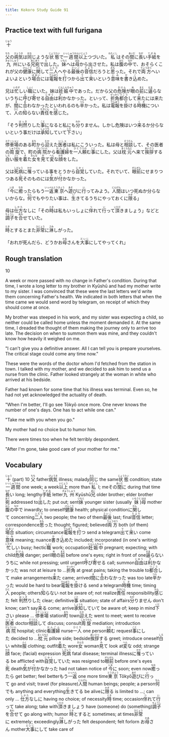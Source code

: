 ```yaml
---
title: Kokoro Study Guide 91
---
```


## Practice text with full furigana

<p>
<ruby><rb>十</rb><rt>じゅう</rt></ruby>
</p>

<p>
<ruby><rb>父</rb><rt>ちち</rt></ruby>の<ruby><rb>病気</rb><rt>びょうき</rt></ruby>は<ruby><rb>同</rb><rt>おな</rt></ruby>じような<ruby><rb>状態</rb><rt>じょうたい</rt></ruby>で<ruby><rb>一週間</rb><rt>いっしゅうかん</rt></ruby><ruby><rb>以上</rb><rt>いじょう</rt></ruby>つづいた。<ruby><rb>私</rb><rt>わたくし</rt></ruby>はその<ruby><rb>間</rb><rt>あいだ</rt></ruby>に<ruby><rb>長</rb><rt>なが</rt></ruby>い<ruby><rb>手紙</rb><rt>てがみ</rt></ruby>を<ruby><rb>九州</rb><rt>きゅうしゅう</rt></ruby>にいる<ruby><rb>兄</rb><rt>あに</rt></ruby><ruby><rb>宛</rb><rt>あて</rt></ruby>で<ruby><rb>出</rb><rt>だ</rt></ruby>した。<ruby><rb>妹</rb><rt>いもと</rt></ruby>へは<ruby><rb>母</rb><rt>はは</rt></ruby>から出させた。私は<ruby><rb>腹</rb><rt>はら</rt></ruby>の<ruby><rb>中</rb><rt>なか</rt></ruby>で、おそらくこれが父の<ruby><rb>健康</rb><rt>けんこう</rt></ruby>に<ruby><rb>関</rb><rt>かん</rt></ruby>して<ruby><rb>二人</rb><rt>ふたり</rt></ruby>へやる<ruby><rb>最後</rb><rt>さいご</rt></ruby>の<ruby><rb>音信</rb><rt>たより</rt></ruby>だろうと<ruby><rb>思</rb><rt>おも</rt></ruby>った。それで<ruby><rb>両方</rb><rt>りょうほう</rt></ruby>へいよいよという<ruby><rb>場合</rb><rt>ばあい</rt></ruby>には<ruby><rb>電報</rb><rt>でんぽう</rt></ruby>を<ruby><rb>打</rb><rt>う</rt></ruby>つから<ruby><rb>出</rb><rt>で</rt></ruby>て<ruby><rb>来</rb><rt>こ</rt></ruby>いという<ruby><rb>意味</rb><rt>いみ</rt></ruby>を<ruby><rb>書</rb><rt>か</rt></ruby>き<ruby><rb>込</rb><rt>こ</rt></ruby>めた。
</p>

<p>
兄は<ruby><rb>忙</rb><rt>いそが</rt></ruby>しい<ruby><rb>職</rb><rt>しょく</rt></ruby>にいた。妹は<ruby><rb>妊娠中</rb><rt>にんしんちゅう</rt></ruby>であった。だから父の<ruby><rb>危険</rb><rt>きけん</rt></ruby>が<ruby><rb>眼</rb><rt>め</rt></ruby>の<ruby><rb>前</rb><rt>まえ</rt></ruby>に<ruby><rb>逼</rb><rt>せま</rt></ruby>らないうちに<ruby><rb>呼</rb><rt>よ</rt></ruby>び<ruby><rb>寄</rb><rt>よ</rt></ruby>せる<ruby><rb>自由</rb><rt>じゆう</rt></ruby>は<ruby><rb>利</rb><rt>き</rt></ruby>かなかった。といって、<ruby><rb>折角</rb><rt>せっかく</rt></ruby><ruby><rb>都合</rb><rt>つごう</rt></ruby>して<ruby><rb>来</rb><rt>き</rt></ruby>たには来たが、<ruby><rb>間</rb><rt>ま</rt></ruby>に<ruby><rb>合</rb><rt>あ</rt></ruby>わなかったといわれるのも<ruby><rb>辛</rb><rt>つら</rt></ruby>かった。私は<ruby><rb>電報</rb><rt>でんぽう</rt></ruby>を<ruby><rb>掛</rb><rt>か</rt></ruby>ける<ruby><rb>時機</rb><rt>じき</rt></ruby>について、<ruby><rb>人</rb><rt>ひと</rt></ruby>の<ruby><rb>知</rb><rt>し</rt></ruby>らない<ruby><rb>責任</rb><rt>せきにん</rt></ruby>を<ruby><rb>感</rb><rt>かん</rt></ruby>じた。
</p>

<p>
「そう<ruby><rb>判然</rb><rt>はっき</rt></ruby>りした<ruby><rb>事</rb><rt>こと</rt></ruby>になると私にも<ruby><rb>分</rb><rt>わか</rt></ruby>りません。しかし危険はいつ<ruby><rb>来</rb><rt>く</rt></ruby>るか分らないという事だけは<ruby><rb>承知</rb><rt>しょうち</rt></ruby>していて<ruby><rb>下</rb><rt>くだ</rt></ruby>さい」
</p>

<p>
<ruby><rb>停車場</rb><rt>ステーション</rt></ruby>のある<ruby><rb>町</rb><rt>まち</rt></ruby>から<ruby><rb>迎</rb><rt>むか</rt></ruby>えた<ruby><rb>医者</rb><rt>いしゃ</rt></ruby>は私にこういった。私は母と<ruby><rb>相談</rb><rt>そうだん</rt></ruby>して、その医者の<ruby><rb>周旋</rb><rt>しゅうせん</rt></ruby>で、町の<ruby><rb>病院</rb><rt>びょういん</rt></ruby>から<ruby><rb>看護婦</rb><rt>かんごふ</rt></ruby>を<ruby><rb>一人</rb><rt>ひとり</rt></ruby><ruby><rb>頼</rb><rt>たの</rt></ruby>む<ruby><rb>事</rb><rt>こと</rt></ruby>にした。父は<ruby><rb>枕元</rb><rt>まくらもと</rt></ruby>へ来て<ruby><rb>挨拶</rb><rt>あいさつ</rt></ruby>する<ruby><rb>白</rb><rt>しろ</rt></ruby>い<ruby><rb>服</rb><rt>ふく</rt></ruby>を<ruby><rb>着</rb><rt>き</rt></ruby>た<ruby><rb>女</rb><rt>おんな</rt></ruby>を<ruby><rb>見</rb><rt>み</rt></ruby>て<ruby><rb>変</rb><rt>へん</rt></ruby>な<ruby><rb>顔</rb><rt>かお</rt></ruby>をした。
</p>

<p>
父は<ruby><rb>死病</rb><rt>しびょう</rt></ruby>に<ruby><rb>罹</rb><rt>かか</rt></ruby>っている事をとうから<ruby><rb>自覚</rb><rt>じかく</rt></ruby>していた。それでいて、<ruby><rb>眼前</rb><rt>がんぜん</rt></ruby>にせまりつつある<ruby><rb>死</rb><rt>し</rt></ruby>そのものには<ruby><rb>気</rb><rt>き</rt></ruby>が<ruby><rb>付</rb><rt>つ</rt></ruby>かなかった。
</p>

<p>
「<ruby><rb>今</rb><rt>いま</rt></ruby>に<ruby><rb>癒</rb><rt>なお</rt></ruby>ったらもう<ruby><rb>一返</rb><rt>いっぺん</rt></ruby><ruby><rb>東京</rb><rt>とうきょう</rt></ruby>へ<ruby><rb>遊</rb><rt>あそ</rt></ruby>びに<ruby><rb>行</rb><rt>い</rt></ruby>ってみよう。<ruby><rb>人間</rb><rt>にんげん</rt></ruby>はいつ死ぬか分らないからな。<ruby><rb>何</rb><rt>なん</rt></ruby>でもやりたい事は、<ruby><rb>生</rb><rt>い</rt></ruby>きてるうちにやっておくに<ruby><rb>限</rb><rt>かぎ</rt></ruby>る」
</p>

<p>
母は<ruby><rb>仕方</rb><rt>しかた</rt></ruby>なしに「その<ruby><rb>時</rb><rt>とき</rt></ruby>は私もいっしょに<ruby><rb>伴</rb><rt>つ</rt></ruby>れて<ruby><rb>行</rb><rt>い</rt></ruby>って<ruby><rb>頂</rb><rt>いただ</rt></ruby>きましょう」などと<ruby><rb>調子</rb><rt>ちょうし</rt></ruby>を<ruby><rb>合</rb><rt>あわ</rt></ruby>せていた。
</p>

<p>
<ruby><rb>時</rb><rt>とき</rt></ruby>とするとまた<ruby><rb>非常</rb><rt>ひじょう</rt></ruby>に<ruby><rb>淋</rb><rt>さみ</rt></ruby>しがった。
</p>

<p>
「おれが死んだら、どうかお<ruby><rb>母</rb><rt>かあ</rt></ruby>さんを<ruby><rb>大事</rb><rt>だいじ</rt></ruby>にしてやってくれ」
</p>


## Rough translation

10

A week or more passed with no change in Father's condition. During that time, I wrote a long letter to my brother in Kyūshū and had my mother write to my sister. I was convinced that these were the last letters we'd write them concerning Father's health. We indicated in both letters that when the time came we would send word by telegram, on receipt of which they should come at once. 

My brother was steeped in his work, and my sister was expecting a child, so neither could be called home unless the moment demanded it. At the same time, I dreaded the thought of them making the journey only to arrive too late. The decision on when to summon them was mine, and they couldn't know how heavily it weighed on me.

"I can't give you a definitive answer. All I can tell you is prepare yourselves. The critical stage could come any time now."

These were the words of the doctor whom I'd fetched from the station in town. I talked with my mother, and we decided to ask him to send us a nurse from the clinic. Father looked strangely at the woman in white who arrived at his bedside.

Father had known for some time that his illness was terminal. Even so, he had not yet acknowledged the actuality of death.

"When I'm better, I'll go see Tōkyō once more. One never knows the number of one's days. One has to act while one can."

"Take me with you when you go."

My mother had no choice but to humor him.

There were times too when he felt terribly despondent.

"After I'm gone, take good care of your mother for me."        


## Vocabulary

<p>
<span class="vocabstudy"><ruby><rb>十</rb><rt>じゅう</rt></ruby>&nbsp;(part) 10</span>
<span class="vocabstudy"><ruby><rb>父</rb><rt>ちち</rt></ruby>&nbsp;father</span><span class="vocabstudy"><ruby><rb>病気</rb><rt>びょうき</rt></ruby>&nbsp;illness; malady</span><span class="vocabstudy"><ruby><rb>同</rb><rt>おな</rt></ruby>じ&nbsp;the same</span><span class="vocabstudy"><ruby><rb>状態</rb><rt>じょうたい</rt></ruby>&nbsp;condition; state</span><span class="vocabstudy"><ruby><rb>一週間</rb><rt>いっしゅうかん</rt></ruby>&nbsp;one week; a week</span><span class="vocabstudy"><ruby><rb>以上</rb><rt>いじょう</rt></ruby>&nbsp;more than</span><span class="vocabstudy"><ruby><rb>私</rb><rt>わたくし</rt></ruby>&nbsp;I; me</span><span class="vocabstudy">その<ruby><rb>間</rb><rt>あいだ</rt></ruby>に&nbsp;during that time</span><span class="vocabstudy"><ruby><rb>長</rb><rt>なが</rt></ruby>い&nbsp;long; lengthy</span><span class="vocabstudy"><ruby><rb>手紙</rb><rt>てがみ</rt></ruby>&nbsp;letter</span><span class="vocabstudy"><ruby><rb>九州</rb><rt>きゅうしゅう</rt></ruby>&nbsp;Kyūshū</span><span class="vocabstudy"><ruby><rb>兄</rb><rt>あに</rt></ruby>&nbsp;older brother; elder brother</span><span class="vocabstudy"><ruby><rb>宛</rb><rt>あて</rt></ruby>&nbsp;addressed to</span><span class="vocabstudy"><ruby><rb>出</rb><rt>だ</rt></ruby>した&nbsp;put out; sent</span><span class="vocabstudy"><ruby><rb>妹</rb><rt>いもと</rt></ruby>&nbsp;younger sister (usually <ruby><rb>妹</rb><rt>いもうと</rt></ruby>)</span><span class="vocabstudy"><ruby><rb>母</rb><rt>はは</rt></ruby>&nbsp;mother</span><span class="vocabstudy"><ruby><rb>腹</rb><rt>はら</rt></ruby>の<ruby><rb>中</rb><rt>なか</rt></ruby>で&nbsp;inwardly; to oneself</span><span class="vocabstudy"><ruby><rb>健康</rb><rt>けんこう</rt></ruby>&nbsp;health; physical condition</span><span class="vocabstudy">に<ruby><rb>関</rb><rt>かん</rt></ruby>して&nbsp;concerning</span><span class="vocabstudy"><ruby><rb>二人</rb><rt>ふたり</rt></ruby>&nbsp;two people; the two of them</span><span class="vocabstudy"><ruby><rb>最後</rb><rt>さいご</rt></ruby>&nbsp;last; final</span><span class="vocabstudy"><ruby><rb>音信</rb><rt>たより</rt></ruby>&nbsp;letter; correspondence</span><span class="vocabstudy"><ruby><rb>思</rb><rt>おも</rt></ruby>った&nbsp;thought; figured; believed</span><span class="vocabstudy"><ruby><rb>両方</rb><rt>りょうほう</rt></ruby>&nbsp;both (of them)</span><span class="vocabstudy"><ruby><rb>場合</rb><rt>ばあい</rt></ruby>&nbsp;situation; circumstance</span><span class="vocabstudy"><ruby><rb>電報</rb><rt>でんぽう</rt></ruby>を<ruby><rb>打</rb><rt>う</rt></ruby>つ&nbsp;send a telegram</span><span class="vocabstudy"><ruby><rb>出</rb><rt>で</rt></ruby>て<ruby><rb>来</rb><rt>こ</rt></ruby>い&nbsp;come</span><span class="vocabstudy"><ruby><rb>意味</rb><rt>いみ</rt></ruby>&nbsp;meaning; nuance</span><span class="vocabstudy"><ruby><rb>書</rb><rt>か</rt></ruby>き<ruby><rb>込</rb><rt>こ</rt></ruby>めた&nbsp;included; incorporated (in one's writing)</span>
<span class="vocabstudy"><ruby><rb>忙</rb><rt>いそが</rt></ruby>しい&nbsp;busy; hectic</span><span class="vocabstudy"><ruby><rb>職</rb><rt>しょく</rt></ruby>&nbsp;work; occupation</span><span class="vocabstudy"><ruby><rb>妊娠中</rb><rt>にんしんちゅう</rt></ruby>&nbsp;pregnant; expecting; with child</span><span class="vocabstudy"><ruby><rb>危険</rb><rt>きけん</rt></ruby>&nbsp;danger; peril</span><span class="vocabstudy"><ruby><rb>眼</rb><rt>め</rt></ruby>の<ruby><rb>前</rb><rt>まえ</rt></ruby>&nbsp;before one's eyes; right in front of one</span><span class="vocabstudy"><ruby><rb>逼</rb><rt>せま</rt></ruby>らないうちに&nbsp;while not pressing; until urgent</span><span class="vocabstudy"><ruby><rb>呼</rb><rt>よ</rt></ruby>び<ruby><rb>寄</rb><rt>よ</rt></ruby>せる&nbsp;call; summon</span><span class="vocabstudy"><ruby><rb>自由</rb><rt>じゆう</rt></ruby>は<ruby><rb>利</rb><rt>き</rt></ruby>かなかった&nbsp;was not at leisure to ...</span><span class="vocabstudy"><ruby><rb>折角</rb><rt>せっかく</rt></ruby>&nbsp;at great pains; taking the trouble to</span><span class="vocabstudy"><ruby><rb>都合</rb><rt>つごう</rt></ruby>して&nbsp;make arrangements</span><span class="vocabstudy"><ruby><rb>来</rb><rt>き</rt></ruby>た&nbsp;came; arrived</span><span class="vocabstudy"><ruby><rb>間</rb><rt>ま</rt></ruby>に<ruby><rb>合</rb><rt>あ</rt></ruby>わなかった&nbsp;was too late</span><span class="vocabstudy"><ruby><rb>辛</rb><rt>つら</rt></ruby>かった&nbsp;would be hard to bear</span><span class="vocabstudy"><ruby><rb>電報</rb><rt>でんぽう</rt></ruby>を<ruby><rb>掛</rb><rt>か</rt></ruby>ける&nbsp;send a telegram</span><span class="vocabstudy"><ruby><rb>時機</rb><rt>じき</rt></ruby>&nbsp;time; timing</span><span class="vocabstudy"><ruby><rb>人</rb><rt>ひと</rt></ruby>&nbsp;people; others</span><span class="vocabstudy"><ruby><rb>知</rb><rt>し</rt></ruby>らない&nbsp;not be aware of; not realize</span><span class="vocabstudy"><ruby><rb>責任</rb><rt>せきにん</rt></ruby>&nbsp;responsibility</span><span class="vocabstudy"><ruby><rb>感</rb><rt>かん</rt></ruby>じた&nbsp;felt</span>
<span class="vocabstudy"><ruby><rb>判然</rb><rt>はっき</rt></ruby>りした&nbsp;clear; definitive</span><span class="vocabstudy"><ruby><rb>事</rb><rt>こと</rt></ruby>&nbsp;situation; state of affairs</span><span class="vocabstudy"><ruby><rb>分</rb><rt>わか</rt></ruby>りません&nbsp;don't know; can't say</span><span class="vocabstudy"><ruby><rb>来</rb><rt>く</rt></ruby>る&nbsp;come; arrive</span><span class="vocabstudy"><ruby><rb>承知</rb><rt>しょうち</rt></ruby>していて&nbsp;be aware of; keep in mind</span><span class="vocabstudy"><ruby><rb>下</rb><rt>くだ</rt></ruby>さい&nbsp;please ...</span>
<span class="vocabstudy"><ruby><rb>停車場</rb><rt>ステーション</rt></ruby>&nbsp;station</span><span class="vocabstudy"><ruby><rb>町</rb><rt>まち</rt></ruby>&nbsp;town</span><span class="vocabstudy"><ruby><rb>迎</rb><rt>むか</rt></ruby>えた&nbsp;went to meet; went to receive</span><span class="vocabstudy"><ruby><rb>医者</rb><rt>いしゃ</rt></ruby>&nbsp;doctor</span><span class="vocabstudy"><ruby><rb>相談</rb><rt>そうだん</rt></ruby>して&nbsp;discuss; consult</span><span class="vocabstudy"><ruby><rb>周旋</rb><rt>しゅうせん</rt></ruby>&nbsp;mediation; introduction</span><span class="vocabstudy"><ruby><rb>病院</rb><rt>びょういん</rt></ruby>&nbsp;hospital; clinic</span><span class="vocabstudy"><ruby><rb>看護婦</rb><rt>かんごふ</rt></ruby>&nbsp;nurse</span><span class="vocabstudy"><ruby><rb>一人</rb><rt>ひとり</rt></ruby>&nbsp;one person</span><span class="vocabstudy"><ruby><rb>頼</rb><rt>たの</rt></ruby>む&nbsp;request</span><span class="vocabstudy"><ruby><rb>事</rb><rt>こと</rt></ruby>にした&nbsp;decided to ...</span><span class="vocabstudy"><ruby><rb>枕元</rb><rt>まくらもと</rt></ruby>&nbsp;pillow side; bedside</span><span class="vocabstudy"><ruby><rb>挨拶</rb><rt>あいさつ</rt></ruby>する&nbsp;greet; introduce oneself</span><span class="vocabstudy"><ruby><rb>白</rb><rt>しろ</rt></ruby>い&nbsp;white</span><span class="vocabstudy"><ruby><rb>服</rb><rt>ふく</rt></ruby>&nbsp;clothing; outfit</span><span class="vocabstudy"><ruby><rb>着</rb><rt>き</rt></ruby>た&nbsp;wore</span><span class="vocabstudy"><ruby><rb>女</rb><rt>おんな</rt></ruby>&nbsp;woman</span><span class="vocabstudy"><ruby><rb>見</rb><rt>み</rt></ruby>て&nbsp;look at</span><span class="vocabstudy"><ruby><rb>変</rb><rt>へん</rt></ruby>な&nbsp;odd; strange</span><span class="vocabstudy"><ruby><rb>顔</rb><rt>かお</rt></ruby>&nbsp;face; (facial) expression</span>
<span class="vocabstudy"><ruby><rb>死病</rb><rt>しびょう</rt></ruby>&nbsp;fatal disease; terminal illness</span><span class="vocabstudy">に<ruby><rb>罹</rb><rt>かか</rt></ruby>っている&nbsp;be afflicted with</span><span class="vocabstudy"><ruby><rb>自覚</rb><rt>じかく</rt></ruby>していた&nbsp;was resigned to</span><span class="vocabstudy"><ruby><rb>眼前</rb><rt>がんぜん</rt></ruby>&nbsp;before one's eyes</span><span class="vocabstudy"><ruby><rb>死</rb><rt>し</rt></ruby>&nbsp;death</span><span class="vocabstudy"><ruby><rb>気</rb><rt>き</rt></ruby>が<ruby><rb>付</rb><rt>つ</rt></ruby>かなかった&nbsp;had not taken notice of</span>
<span class="vocabstudy"><ruby><rb>今</rb><rt>いま</rt></ruby>に&nbsp;soon; even now</span><span class="vocabstudy"><ruby><rb>癒</rb><rt>なお</rt></ruby>ったら&nbsp;get better; feel better</span><span class="vocabstudy">もう<ruby><rb>一返</rb><rt>いっぺん</rt></ruby>&nbsp;one more time</span><span class="vocabstudy"><ruby><rb>東京</rb><rt>とうきょう</rt></ruby>&nbsp;Tōkyō</span><span class="vocabstudy"><ruby><rb>遊</rb><rt>あそ</rt></ruby>びに<ruby><rb>行</rb><rt>い</rt></ruby>って&nbsp;go and visit; travel (for pleasure)</span><span class="vocabstudy"><ruby><rb>人間</rb><rt>にんげん</rt></ruby>&nbsp;human beings; people; a person</span><span class="vocabstudy"><ruby><rb>何</rb><rt>なん</rt></ruby>でも&nbsp;anything and everything</span><span class="vocabstudy"><ruby><rb>生</rb><rt>い</rt></ruby>きてる&nbsp;be alive</span><span class="vocabstudy">に<ruby><rb>限</rb><rt>かぎ</rt></ruby>る&nbsp;is limited to ...; can only ...</span>
<span class="vocabstudy"><ruby><rb>仕方</rb><rt>しかた</rt></ruby>なしに&nbsp;having no choice; of necessity</span><span class="vocabstudy"><ruby><rb>時</rb><rt>とき</rt></ruby>&nbsp;time; occasion</span><span class="vocabstudy"><ruby><rb>伴</rb><rt>つ</rt></ruby>れて<ruby><rb>行</rb><rt>い</rt></ruby>って&nbsp;take along; take with</span><span class="vocabstudy"><ruby><rb>頂</rb><rt>いただ</rt></ruby>きましょう&nbsp;have (someone) do (something)</span><span class="vocabstudy"><ruby><rb>調子</rb><rt>ちょうし</rt></ruby>を<ruby><rb>合</rb><rt>あわ</rt></ruby>せて&nbsp;go along with; humor</span>
<span class="vocabstudy"><ruby><rb>時</rb><rt>とき</rt></ruby>とすると&nbsp;sometimes; at times</span><span class="vocabstudy"><ruby><rb>非常</rb><rt>ひじょう</rt></ruby>に&nbsp;extremely; exceedingly</span><span class="vocabstudy"><ruby><rb>淋</rb><rt>さみ</rt></ruby>しがった&nbsp;felt despondent; felt forlorn</span>
<span class="vocabstudy">お<ruby><rb>母</rb><rt>かあ</rt></ruby>さん&nbsp;mother</span><span class="vocabstudy"><ruby><rb>大事</rb><rt>だいじ</rt></ruby>にして&nbsp;take care of</span>
</p>

